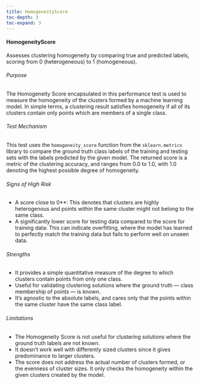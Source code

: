 ```yaml
---
title: HomogeneityScore
toc-depth: 3
toc-expand: 3
---
```







#### HomogeneityScore

Assesses clustering homogeneity by comparing true and predicted labels, scoring from 0 (heterogeneous) to 1
(homogeneous).

###### Purpose

The Homogeneity Score encapsulated in this performance test is used to measure the homogeneity of the clusters
formed by a machine learning model. In simple terms, a clustering result satisfies homogeneity if all of its
clusters contain only points which are members of a single class.

###### Test Mechanism

This test uses the `homogeneity_score` function from the `sklearn.metrics` library to compare the ground truth
class labels of the training and testing sets with the labels predicted by the given model. The returned score is a
metric of the clustering accuracy, and ranges from 0.0 to 1.0, with 1.0 denoting the highest possible degree of
homogeneity.

###### Signs of High Risk

- A score close to 0**: This denotes that clusters are highly heterogenous and points within the same cluster might
not belong to the same class.
- A significantly lower score for testing data compared to the score for training data: This can indicate
overfitting, where the model has learned to perfectly match the training data but fails to perform well on unseen
data.

###### Strengths

- It provides a simple quantitative measure of the degree to which clusters contain points from only one class.
- Useful for validating clustering solutions where the ground truth — class membership of points — is known.
- It's agnostic to the absolute labels, and cares only that the points within the same cluster have the same class
label.

###### Limitations

- The Homogeneity Score is not useful for clustering solutions where the ground truth labels are not known.
- It doesn’t work well with differently sized clusters since it gives predominance to larger clusters.
- The score does not address the actual number of clusters formed, or the evenness of cluster sizes. It only checks
the homogeneity within the given clusters created by the model.




 